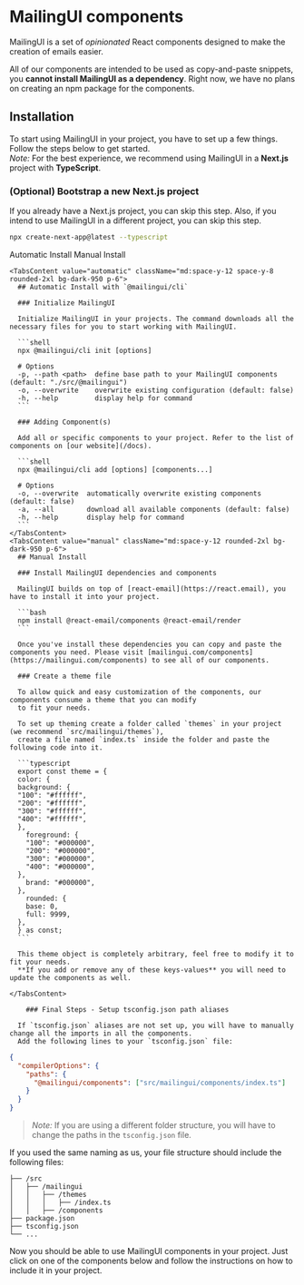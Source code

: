 
# MailingUI components

MailingUI is a set of _opinionated_ React components designed to make the creation of emails easier.

All of our components are intended to be used as copy-and-paste snippets, you **cannot install MailingUI
as a dependency**.
Right now, we have no plans on creating an npm package for the components.

## Installation

To start using MailingUI in your project, you have to set up a few things.
Follow the steps below to get started.<br />
_Note:_ For the best experience, we recommend using MailingUI in a **Next.js** project with **TypeScript**.

### (Optional) Bootstrap a new Next.js project

If you already have a Next.js project, you can skip this step.
Also, if you intend to use MailingUI in a different project, you can skip this step.

```bash
npx create-next-app@latest --typescript
```

  <Tabs defaultValue="automatic">
    <div className="flex items-center justify-start w-full mb-8">
      <TabsList className="mt-8 rounded-2xl">
        <TabsTrigger value="automatic" className="px-7 py-2 rounded-[10px]">Automatic Install</TabsTrigger>
        <TabsTrigger value="manual" className="px-7 py-2 rounded-[10px]">Manual Install</TabsTrigger>
      </TabsList>
    </div>

    <TabsContent value="automatic" className="md:space-y-12 space-y-8 rounded-2xl bg-dark-950 p-6">
      ## Automatic Install with `@mailingui/cli`

      ### Initialize MailingUI

      Initialize MailingUI in your projects. The command downloads all the necessary files for you to start working with MailingUI.

      ```shell
      npx @mailingui/cli init [options]

      # Options
      -p, --path <path>  define base path to your MailingUI components (default: "./src/@mailingui")
      -o, --overwrite    overwrite existing configuration (default: false)
      -h, --help         display help for command
      ```

      ### Adding Component(s)

      Add all or specific components to your project. Refer to the list of components on [our website](/docs).

      ```shell
      npx @mailingui/cli add [options] [components...]

      # Options
      -o, --overwrite  automatically overwrite existing components (default: false)
      -a, --all        download all available components (default: false)
      -h, --help       display help for command
      ```
    </TabsContent>
    <TabsContent value="manual" className="md:space-y-12 rounded-2xl bg-dark-950 p-6">
      ## Manual Install

      ### Install MailingUI dependencies and components

      MailingUI builds on top of [react-email](https://react.email), you have to install it into your project.

      ```bash
      npm install @react-email/components @react-email/render
      ```

      Once you've install these dependencies you can copy and paste the components you need. Please visit [mailingui.com/components](https://mailingui.com/components) to see all of our components.

      ### Create a theme file

      To allow quick and easy customization of the components, our components consume a theme that you can modify
      to fit your needs.

      To set up theming create a folder called `themes` in your project (we recommend `src/mailingui/themes`),
      create a file named `index.ts` inside the folder and paste the following code into it.

      ```typescript
      export const theme = {
      color: {
      background: {
      "100": "#ffffff",
      "200": "#ffffff",
      "300": "#ffffff",
      "400": "#ffffff",
      },
        foreground: {
        "100": "#000000",
        "200": "#000000",
        "300": "#000000",
        "400": "#000000",
      },
        brand: "#000000",
      },
        rounded: {
        base: 0,
        full: 9999,
      },
      } as const;
      ```

      This theme object is completely arbitrary, feel free to modify it to fit your needs.
      **If you add or remove any of these keys-values** you will need to update the components as well.

    </TabsContent>

  </Tabs>

        ### Final Steps - Setup tsconfig.json path aliases

      If `tsconfig.json` aliases are not set up, you will have to manually change all the imports in all the components.
      Add the following lines to your `tsconfig.json` file:

```json
{
  "compilerOptions": {
    "paths": {
      "@mailingui/components": ["src/mailingui/components/index.ts"]
    }
  }
}
```

> _Note:_ If you are using a different folder structure, you will have to change the paths in the `tsconfig.json` file.

If you used the same naming as us, your file structure should include the following files:

```tree
├── /src
│   ├── /mailingui
│   │   ├── /themes
│   │   │   ├── /index.ts
│   │   ├── /components
├── package.json
├── tsconfig.json
└── ...
```

Now you should be able to use MailingUI components in your project.
Just click on one of the components below and follow the instructions on how to include it in your project.

